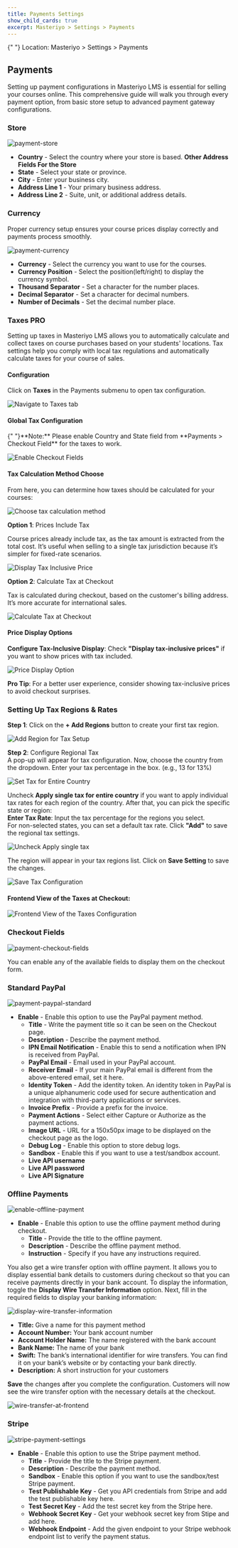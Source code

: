 ```yaml
---
title: Payments Settings
show_child_cards: true
excerpt: Masteriyo > Settings > Payments
---
```


<Callout>
  {" "}  
  Location: Masteriyo > Settings > Payments
</Callout>

## Payments
Setting up payment configurations in Masteriyo LMS is essential for selling your courses online. This comprehensive guide will walk you through every payment option, from basic store setup to advanced payment gateway configurations.

### Store

![payment-store](https://raw.githubusercontent.com/Masteriyo/masteriyo-docs/main/assets/images/payments/store-tab.png)

- **Country** - Select the country where your store is based.
  **Other Address Fields For the Store**
- **State** - Select your state or province.
- **City** - Enter your business city.
- **Address Line 1** - Your primary business address.
- **Address Line 2** - Suite, unit, or additional address details.

### Currency
Proper currency setup ensures your course prices display correctly and payments process smoothly.

![payment-currency](https://raw.githubusercontent.com/Masteriyo/masteriyo-docs/main/assets/images/payments/currency-tab.png)

- **Currency** - Select the currency you want to use for the courses.
- **Currency Position** - Select the position(left/right) to display the currency symbol.
- **Thousand Separator** - Set a character for the number places.
- **Decimal Separator** - Set a character for decimal numbers.
- **Number of Decimals** - Set the decimal number place.

### Taxes PRO 
Setting up taxes in Masteriyo LMS allows you to automatically calculate and collect taxes on course purchases based on your students' locations. Tax settings help you comply with local tax regulations and automatically calculate taxes for your course of sales.

#### Configuration
Click on **Taxes** in the Payments submenu to open tax configuration.

![Navigate to Taxes tab](https://raw.githubusercontent.com/Masteriyo/masteriyo-docs/main/assets/images/payments/navigate-to-payments-and-taxes.png)

#### Global Tax Configuration 

<Callout>
{" "}**Note:** Please enable Country and State field from **Payments > Checkout Field** for the taxes to work.
</Callout>

![Enable Checkout Fields](https://raw.githubusercontent.com/Masteriyo/masteriyo-docs/main/assets/images/payments/enable-checkout-fields.png)

#### Tax Calculation Method Choose 
From here, you can determine how taxes should be calculated for your courses: 

![Choose tax calculation method](https://raw.githubusercontent.com/Masteriyo/masteriyo-docs/main/assets/images/payments/select-tax-calculation-method.png)

**Option 1**: Prices Include Tax  

Course prices already include tax, as the tax amount is extracted from the total cost. It’s useful when selling to a single tax jurisdiction because it’s simpler for fixed-rate scenarios.

![Display Tax Inclusive Price](https://raw.githubusercontent.com/Masteriyo/masteriyo-docs/main/assets/images/payments/price-include-tax.png)

**Option 2**: Calculate Tax at Checkout   

Tax is calculated during checkout, based on the customer's billing address. It’s more accurate for international sales. 

![Calculate Tax at Checkout](https://raw.githubusercontent.com/Masteriyo/masteriyo-docs/main/assets/images/payments/calculate-tax-at-checkout.png)

#### Price Display Options 
**Configure Tax-Inclusive Display**: Check **"Display tax-inclusive prices"** if you want to show prices with tax included. 

![Price Display Option](https://raw.githubusercontent.com/Masteriyo/masteriyo-docs/main/assets/images/payments/price-display-options.png)

**Pro Tip**: For a better user experience, consider showing tax-inclusive prices to avoid checkout surprises. 
### Setting Up Tax Regions & Rates 
**Step 1**: Click on the **+ Add Regions** button to create your first tax region.

![Add Region for Tax Setup](https://raw.githubusercontent.com/Masteriyo/masteriyo-docs/main/assets/images/payments/click-on-add-region-for-taxes.png)

 **Step 2**: Configure Regional Tax  
A pop-up will appear for tax configuration. Now, choose the country from the dropdown. Enter your tax percentage in the box. (e.g., 13 for 13%)

![Set Tax for Entire Country](https://raw.githubusercontent.com/Masteriyo/masteriyo-docs/main/assets/images/payments/set-tax-for-entire-country.png)

Uncheck **Apply single tax for entire country** if you want to apply individual tax rates for each region of the country. After that, you can pick the specific state or region:  
**Enter Tax Rate**: Input the tax percentage for the regions you select.   
For non-selected states, you can set a  default tax rate. Click **"Add"** to save the regional tax settings. 

![Uncheck Apply single tax](https://raw.githubusercontent.com/Masteriyo/masteriyo-docs/main/assets/images/payments/uncheck-single-tax-for-entire-country.png)

The region will appear in your tax regions list. Click on **Save Setting** to save the changes.  

![Save Tax Configuration](https://raw.githubusercontent.com/Masteriyo/masteriyo-docs/main/assets/images/payments/save-taxes-configuration.png)

#### Frontend View of the Taxes at Checkout: 

![Frontend View of the Taxes Configuration](https://raw.githubusercontent.com/Masteriyo/masteriyo-docs/main/assets/images/payments/tax-calculation-at-frontend.gif)

### Checkout Fields

![payment-checkout-fields](https://raw.githubusercontent.com/Masteriyo/masteriyo-docs/main/assets/images/payments/checkout-field-tab.png)

You can enable any of the available fields to display them on the checkout form.

### Standard PayPal

![payment-paypal-standard](https://raw.githubusercontent.com/Masteriyo/masteriyo-docs/main/assets/images/payments/standard-paypal-tab.png)

- **Enable** - Enable this option to use the PayPal payment method.
  - **Title** - Write the payment title so it can be seen on the Checkout page.
  - **Description** - Describe the payment method.
  - **IPN Email Notification** - Enable this to send a notification when IPN is received from PayPal.
  - **PayPal Email** - Email used in your PayPal account.
  - **Receiver Email** - If your main PayPal email is different from the above-entered email, set it here.
  - **Identity Token** - Add the identity token. An identity token in PayPal is a unique alphanumeric code used for secure authentication and integration with third-party applications or services.
  - **Invoice Prefix** - Provide a prefix for the invoice.
  - **Payment Actions** - Select either Capture or Authorize as the payment actions.
  - **Image URL** - URL for a 150x50px image to be displayed on the checkout page as the logo.
  - **Debug Log** - Enable this option to store debug logs.
  - **Sandbox** - Enable this if you want to use a test/sandbox account.
  - **Live API username**
  - **Live API password**
  - **Live API Signature**

### Offline Payments

![enable-offline-payment](https://raw.githubusercontent.com/Masteriyo/masteriyo-docs/main/assets/images/payments/offline-payment-tab.png)

- **Enable** - Enable this option to use the offline payment method during checkout.
  - **Title** - Provide the title to the offline payment.
  - **Description** - Describe the offline payment method.
  - **Instruction** - Specify if you have any instructions required.    

You also get a wire transfer option with offline payment. It allows you to display essential bank details to customers during checkout so that you can receive payments directly in your bank account.
To display the information, toggle the **Display Wire Transfer Information** option. Next, fill in the required fields to display your banking information:

![display-wire-transfer-information](https://github.com/user-attachments/assets/d3dd3f4f-8b50-46c2-a67f-3ff4203179d4)

  - **Title:** Give a name for this payment method    
  - **Account Number:** Your bank account number    
  - **Account Holder Name:** The name registered with the bank account    
  - **Bank Name:** The name of your bank    
  - **Swift:** The bank’s international identifier for wire transfers. You can find it on your bank’s website or by contacting your bank directly.    
  - **Description:** A short instruction for your customers    

**Save** the changes after you complete the configuration. Customers will now see the wire transfer option with the necessary details at the checkout. 

![wire-transfer-at-frontend](https://github.com/user-attachments/assets/06ad5f90-5843-4d35-9130-83b2e940f21e)

### Stripe

![stripe-payment-settings](https://github.com/user-attachments/assets/a20cb2ec-9a56-48fc-9208-42537504bf75)

- **Enable** - Enable this option to use the Stripe payment method.
  - **Title** - Provide the title to the Stripe payment.
  - **Description** - Describe the payment method.
  - **Sandbox** - Enable this option if you want to use the sandbox/test Stripe payment.
  - **Test Publishable Key** - Get you API credentials from Stripe and add the test publishable key here.
  - **Test Secret Key** - Add the test secret key from the Stripe here.
  - **Webhook Secret Key** - Get your webhook secret key from Stipe and add here.
  - **Webhook Endpoint** - Add the given endpoint to your Stripe webhook endpoint list to verify the payment status.
